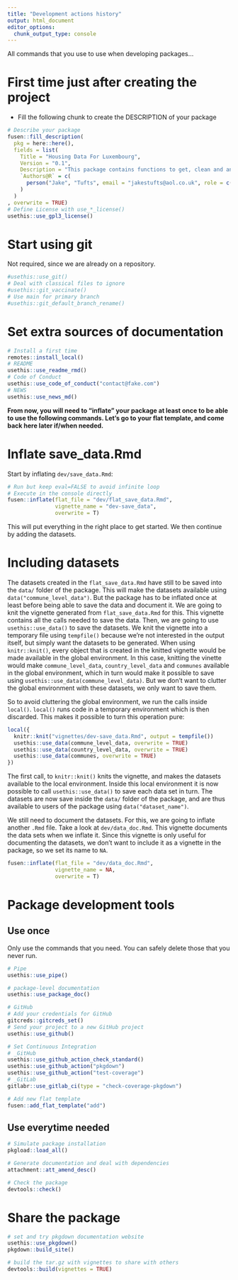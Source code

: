 ```yaml
---
title: "Development actions history"
output: html_document
editor_options: 
  chunk_output_type: console
---
```


All commands that you use to use when developing packages...

# First time just after creating the project

- Fill the following chunk to create the DESCRIPTION of your package

```r
# Describe your package
fusen::fill_description(
  pkg = here::here(),
  fields = list(
    Title = "Housing Data For Luxembourg",
    Version = "0.1",
    Description = "This package contains functions to get, clean and analyse housing price data for Luxembourg.",
    `Authors@R` = c(
      person("Jake", "Tufts", email = "jakestufts@aol.co.uk", role = c("aut", "cre"), comment = c(ORCID = "0009-0008-3798-8805"))
    )
  )
, overwrite = TRUE)
# Define License with use_*_license()
usethis::use_gpl3_license()
```

# Start using git

Not required, since we are already on a repository.

```r
#usethis::use_git()
# Deal with classical files to ignore
#usethis::git_vaccinate()
# Use main for primary branch
#usethis::git_default_branch_rename()
```

# Set extra sources of documentation

```r
# Install a first time
remotes::install_local()
# README
usethis::use_readme_rmd()
# Code of Conduct
usethis::use_code_of_conduct("contact@fake.com")
# NEWS
usethis::use_news_md()
```

**From now, you will need to "inflate" your package at least once to be able to use the following commands. Let's go to your flat template, and come back here later if/when needed.**

# Inflate save_data.Rmd

Start by inflating `dev/save_data.Rmd`:

```r
# Run but keep eval=FALSE to avoid infinite loop
# Execute in the console directly
fusen::inflate(flat_file = "dev/flat_save_data.Rmd",
               vignette_name = "dev-save_data",
               overwrite = T)

```


This will put everything in the right place to get started. We then continue by
adding the datasets.

# Including datasets

The datasets created in the `flat_save_data.Rmd` have still to be saved into the
`data/` folder of the package. This will make the datasets available using
`data("commune_level_data")`. But the package has to be inflated once at least
before being able to save the data and document it. We are going to knit the
vignette generated from `flat_save_data.Rmd` for this. This vignette contains all the
calls needed to save the data. Then, we are going to use `usethis::use_data()`
to save the datasets. We knit the vignette into a temporary file using `tempfile()`
because we’re not interested in the output itself, but simply want the datasets
to be generated. When using `knitr::knit()`, every object that is created in the 
knitted vignette would be made available in the global environment. In this case,
knitting the vinette would make `commune_level_data`, `country_level_data` and
`communes` available in the global environment, which in turn would make it possible
to save using `usethis::use_data(commune_level_data)`. But we don’t want to clutter
the global environment with these datasets, we only want to save them.

So to avoid cluttering the global environment, we run the calls inside `local()`.
`local()` runs code in a temporary environment which is then discarded. This makes
it possible to turn this operation pure:

```r
local({
  knitr::knit("vignettes/dev-save_data.Rmd", output = tempfile())
  usethis::use_data(commune_level_data, overwrite = TRUE)
  usethis::use_data(country_level_data, overwrite = TRUE)
  usethis::use_data(communes, overwrite = TRUE)
})

```

The first call, to `knitr::knit()` knits the vignette, and makes the datasets
available to the local environment. Inside this local environment it is now possible
to call `usethis::use_data()` to save each data set in turn. The datasets are
now save inside the `data/` folder of the package, and are thus available to users
of the package using `data("dataset_name")`.

We still need to document the datasets. For this, we are going to inflate
another `.Rmd` file. Take a look at `dev/data_doc.Rmd`. This vignette documents the
data sets when we inflate it. Since this vignette is only useful for documenting the 
datasets, we don’t want to include it as a vignette in the package, so we set its name
to `NA`.

```r
fusen::inflate(flat_file = "dev/data_doc.Rmd",
               vignette_name = NA,
               overwrite = T)
```


# Package development tools
## Use once

Only use the commands that you need. You can safely delete those that you never run.

```r
# Pipe
usethis::use_pipe()

# package-level documentation
usethis::use_package_doc()

# GitHub
# Add your credentials for GitHub
gitcreds::gitcreds_set()
# Send your project to a new GitHub project
usethis::use_github()

# Set Continuous Integration
# _GitHub
usethis::use_github_action_check_standard()
usethis::use_github_action("pkgdown")
usethis::use_github_action("test-coverage")
# _GitLab
gitlabr::use_gitlab_ci(type = "check-coverage-pkgdown")

# Add new flat template
fusen::add_flat_template("add")
```

## Use everytime needed

```r
# Simulate package installation
pkgload::load_all()

# Generate documentation and deal with dependencies
attachment::att_amend_desc()

# Check the package
devtools::check()
```


# Share the package

```r
# set and try pkgdown documentation website
usethis::use_pkgdown()
pkgdown::build_site()

# build the tar.gz with vignettes to share with others
devtools::build(vignettes = TRUE)
```
